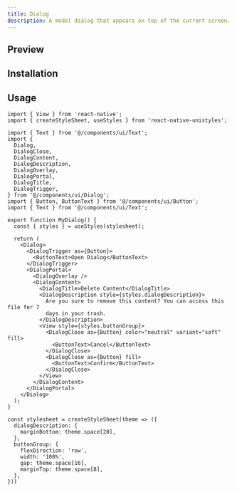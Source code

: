 ```yaml
---
title: Dialog
description: A modal dialog that appears on top of the current screen.
---
```



## Preview

<ComponentPreview name="Dialog" />


## Installation

<ItemInstallationDoc name="Dialog" />


## Usage

```tsx title="MyDialog.tsx"
import { View } from 'react-native';
import { createStyleSheet, useStyles } from 'react-native-unistyles';

import { Text } from '@/components/ui/Text';
import {
  Dialog,
  DialogClose,
  DialogContent,
  DialogDescription,
  DialogOverlay,
  DialogPortal,
  DialogTitle,
  DialogTrigger,
} from '@/components/ui/Dialog';
import { Button, ButtonText } from '@/components/ui/Button';
import { Text } from '@/components/ui/Text';

export function MyDialog() {
  const { styles } = useStyles(stylesheet);

  return (
    <Dialog>
      <DialogTrigger as={Button}>
        <ButtonText>Open Dialog</ButtonText>
      </DialogTrigger>
      <DialogPortal>
        <DialogOverlay />
        <DialogContent>
          <DialogTitle>Delete Content</DialogTitle>
          <DialogDescription style={styles.dialogDescription}>
            Are you sure to remove this content? You can access this file for 7
            days in your trash.
          </DialogDescription>
          <View style={styles.buttonGroup}>
            <DialogClose as={Button} color="neutral" variant="soft" fill>
              <ButtonText>Cancel</ButtonText>
            </DialogClose>
            <DialogClose as={Button} fill>
              <ButtonText>Confirm</ButtonText>
            </DialogClose>
          </View>
        </DialogContent>
      </DialogPortal>
    </Dialog>
  );
}

const stylesheet = createStyleSheet(theme => ({
  dialogDescription: {
    marginBottom: theme.space[20],
  },
  buttonGroup: {
    flexDirection: 'row',
    width: '100%',
    gap: theme.space[16],
    marginTop: theme.space[8],
  },
}))
```